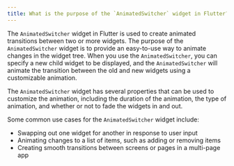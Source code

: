 ```yaml
---
title: What is the purpose of the `AnimatedSwitcher` widget in Flutter?
---
```


The `AnimatedSwitcher` widget in Flutter is used to create animated transitions between two or more widgets. The purpose of the `AnimatedSwitcher` widget is to provide an easy-to-use way to animate changes in the widget tree. When you use the `AnimatedSwitcher`, you can specify a new child widget to be displayed, and the `AnimatedSwitcher` will animate the transition between the old and new widgets using a customizable animation.

The `AnimatedSwitcher` widget has several properties that can be used to customize the animation, including the duration of the animation, the type of animation, and whether or not to fade the widgets in and out.

Some common use cases for the `AnimatedSwitcher` widget include:

- Swapping out one widget for another in response to user input
- Animating changes to a list of items, such as adding or removing items
- Creating smooth transitions between screens or pages in a multi-page app
